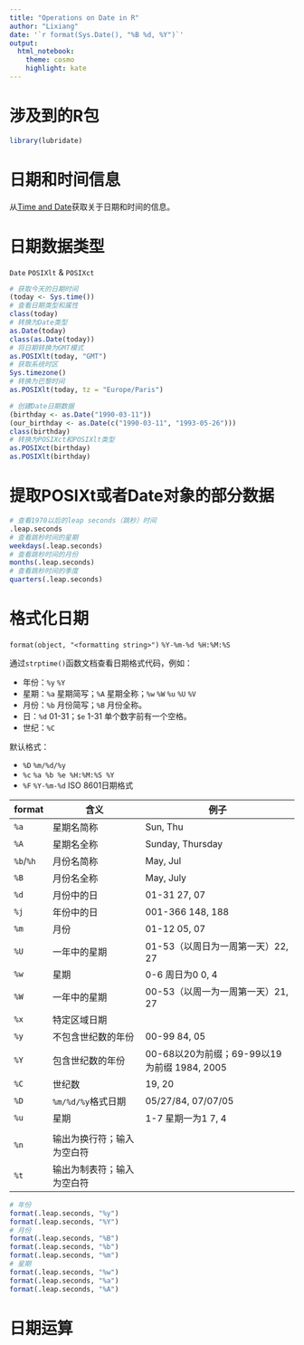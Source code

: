 ```yaml
---
title: "Operations on Date in R"
author: "Lixiang"
date: '`r format(Sys.Date(), "%B %d, %Y")`'
output: 
  html_notebook:
    theme: cosmo
    highlight: kate
---
```


# 涉及到的R包

```r
library(lubridate)
```

# 日期和时间信息

从[Time and Date](https://www.timeanddate.com/)获取关于日期和时间的信息。

# 日期数据类型

`Date`
`POSIXlt` & `POSIXct`

```r
# 获取今天的日期时间
(today <- Sys.time())
# 查看日期类型和属性
class(today)
# 转换为Date类型
as.Date(today)
class(as.Date(today))
# 将日期转换为GMT模式
as.POSIXlt(today, "GMT")
# 获取系统时区
Sys.timezone()
# 转换为巴黎时间
as.POSIXlt(today, tz = "Europe/Paris") 
```
```r
# 创建Date日期数据
(birthday <- as.Date("1990-03-11"))
(our_birthday <- as.Date(c("1990-03-11", "1993-05-26")))
class(birthday)
# 转换为POSIXct和POSIXlt类型
as.POSIXct(birthday)
as.POSIXlt(birthday)
```

# 提取POSIXt或者Date对象的部分数据

```r
# 查看1970以后的leap seconds（跳秒）时间
.leap.seconds
# 查看跳秒时间的星期
weekdays(.leap.seconds)
# 查看跳秒时间的月份
months(.leap.seconds)
# 查看跳秒时间的季度
quarters(.leap.seconds)
```


# 格式化日期

`format(object, "<formatting string>")`
`%Y-%m-%d %H:%M:%S`

通过`strptime()`函数文档查看日期格式代码，例如：

* 年份：`%y` `%Y`
* 星期：`%a` 星期简写；`%A` 星期全称；`%w` `%W` `%u` `%U` `%V`
* 月份：`%b` 月份简写；`%B` 月份全称。
* 日：`%d` 01-31；`$e` 1-31 单个数字前有一个空格。
* 世纪：`%C`

默认格式：

* `%D` `%m/%d/%y`
* `%c` `%a %b %e %H:%M:%S %Y`
* `%F` `%Y-%m-%d` ISO 8601日期格式

| format | 含义 | 例子 |
|--------|------|------|
`%a` | 星期名简称 | Sun, Thu
`%A` | 星期名全称 |	Sunday, Thursday
`%b`/`%h` | 月份名简称 |	May, Jul
`%B` | 月份名全称 |	May, July
`%d` | 月份中的日 | 01-31	27, 07
`%j` | 年份中的日 | 001-366	148, 188
`%m` | 月份 | 01-12	05, 07
`%U` | 一年中的星期 | 01-53（以周日为一周第一天）22, 27
`%w` | 星期 | 0-6 周日为0	0, 4
`%W` | 一年中的星期 | 00-53（以周一为一周第一天）21, 27
`%x` | 特定区域日期 |
`%y` | 不包含世纪数的年份 | 00-99	84, 05
`%Y` | 包含世纪数的年份 | 00-68以20为前缀；69-99以19为前缀 1984, 2005
`%C` | 世纪数 |	19, 20
`%D` | `%m/%d/%y`格式日期 |	05/27/84, 07/07/05
`%u` | 星期 | 1-7 星期一为1	7, 4
|||
`%n`| 输出为换行符；输入为空白符 |
`%t`|	输出为制表符；输入为空白符 |

```r
# 年份
format(.leap.seconds, "%y")
format(.leap.seconds, "%Y")
# 月份
format(.leap.seconds, "%B")
format(.leap.seconds, "%b")
format(.leap.seconds, "%m")
# 星期
format(.leap.seconds, "%w")
format(.leap.seconds, "%a")
format(.leap.seconds, "%A")
```


# 日期运算
